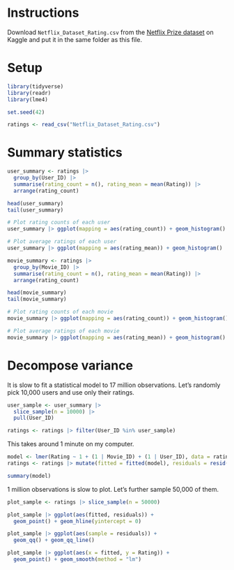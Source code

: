 # Instructions

Download `Netflix_Dataset_Rating.csv` from the [Netflix Prize dataset](https://www.kaggle.com/datasets/rishitjavia/netflix-movie-rating-dataset) on Kaggle and put it in the same folder as this file.

# Setup

```r
library(tidyverse)
library(readr)
library(lme4)

set.seed(42)
```

```r
ratings <- read_csv("Netflix_Dataset_Rating.csv")
```

# Summary statistics

```r
user_summary <- ratings |>
  group_by(User_ID) |>
  summarise(rating_count = n(), rating_mean = mean(Rating)) |>
  arrange(rating_count)

head(user_summary)
tail(user_summary)
```

```r
# Plot rating counts of each user
user_summary |> ggplot(mapping = aes(rating_count)) + geom_histogram()
```

```r
# Plot average ratings of each user
user_summary |> ggplot(mapping = aes(rating_mean)) + geom_histogram()
```

```r
movie_summary <- ratings |>
  group_by(Movie_ID) |>
  summarise(rating_count = n(), rating_mean = mean(Rating)) |>
  arrange(rating_count)

head(movie_summary)
tail(movie_summary)
```

```r
# Plot rating counts of each movie
movie_summary |> ggplot(mapping = aes(rating_count)) + geom_histogram()
```

```r
# Plot average ratings of each movie
movie_summary |> ggplot(mapping = aes(rating_mean)) + geom_histogram()
```

# Decompose variance

It is slow to fit a statistical model to 17 million observations.
Let's randomly pick 10,000 users and use only their ratings.

```r
user_sample <- user_summary |>
  slice_sample(n = 10000) |>
  pull(User_ID)

ratings <- ratings |> filter(User_ID %in% user_sample)
```

This takes around 1 minute on my computer.

```r
model <- lmer(Rating ~ 1 + (1 | Movie_ID) + (1 | User_ID), data = ratings, verbose = 1)
ratings <- ratings |> mutate(fitted = fitted(model), residuals = resid(model))
```

```r
summary(model)
```

1 million observations is slow to plot. Let's further sample 50,000 of them.

```r
plot_sample <- ratings |> slice_sample(n = 50000)
```

```r
plot_sample |> ggplot(aes(fitted, residuals)) +
  geom_point() + geom_hline(yintercept = 0)
```

```r
plot_sample |> ggplot(aes(sample = residuals)) +
  geom_qq() + geom_qq_line()
```

```r
plot_sample |> ggplot(aes(x = fitted, y = Rating)) +
  geom_point() + geom_smooth(method = "lm")
```
